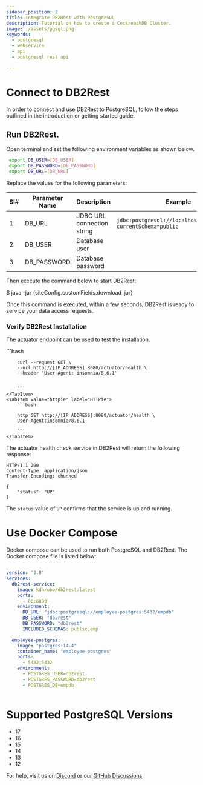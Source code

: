 ```yaml
---
sidebar_position: 2
title: Integrate DB2Rest with PostgreSQL
description: Tutorial on how to create a CockroachDB Cluster.
image: ./assets/pgsql.png
keywords:
  - postgresql
  - webservice
  - api
  - postgresql rest api

---
```



# Connect to DB2Rest

In order to connect and use DB2Rest to PostgreSQL, follow the steps outlined in the introduction or getting started guide.


## Run DB2Rest.

Open terminal and set the following environment variables as shown below.

```bash
 export DB_USER=[DB_USER]
 export DB_PASSWORD=[DB_PASSWORD]
 export DB_URL=[DB_URL]
````

Replace the values for the following parameters:

| Sl# | Parameter Name | Description                | Example                                                                                                                                |
|-----|----------------|----------------------------|----------------------------------------------------------------------------------------------------------------------------------------|
| 1.  | DB_URL         | JDBC URL connection string | `jdbc:postgresql://localhost:5432/sakila?currentSchema=public`                                                                         |
| 2.  | DB_USER        | Database user              |                                                                                                                                        |
| 3.  | DB_PASSWORD    | Database password          |                                                                                                                                        |


Then execute the command below to start DB2Rest:

<CodeBlock language="jsx">$ java -jar {siteConfig.customFields.download_jar}</CodeBlock>

Once this command is executed, within a few seconds, DB2Rest is ready to service your data access requests.

### Verify DB2Rest Installation

The actuator endpoint can be used to test the installation.



<Tabs>
    <TabItem value="cURL" label="cURL" default>
        ```bash

        curl --request GET \
        --url http://[IP_ADDRESS]:8080/actuator/health \
        --header 'User-Agent: insomnia/8.6.1'


        ```
    </TabItem>
    <TabItem value="httpie" label="HTTPie">
        ```bash

        http GET http://[IP_ADDRESS]:8080/actuator/health \
        User-Agent:insomnia/8.6.1

        ```
    </TabItem>

</Tabs>


The actuator health check service in DB2Rest will return the following response:


```http
HTTP/1.1 200
Content-Type: application/json
Transfer-Encoding: chunked

{
	"status": "UP"
}

```
The `status` value of `UP` confirms that the service is up and running.

# Use Docker Compose

Docker compose can be used to run both PostgreSQL and DB2Rest. The Docker compose file is listed below:

```yaml

version: "3.8"
services:
  db2rest-service:
    image: kdhrubo/db2rest:latest
    ports:
      - 80:8080
    environment:
      DB_URL: "jdbc:postgresql://employee-postgres:5432/empdb"
      DB_USER: "db2rest"
      DB_PASSWORD: "db2rest"
      INCLUDED_SCHEMAS: public,emp

  employee-postgres:
    image: "postgres:14.4"
    container_name: "employee-postgres"
    ports:
      - 5432:5432
    environment:
      - POSTGRES_USER=db2rest
      - POSTGRES_PASSWORD=db2rest
      - POSTGRES_DB=empdb



```


# Supported PostgreSQL Versions

 - 17
 - 16
 - 15
 - 14
 - 13
 - 12

For help, visit us on [Discord](https://discord.gg/kqeDatPGwU) or our [GitHub Discussions](https://github.com/9tigerio/db2rest/discussions)
